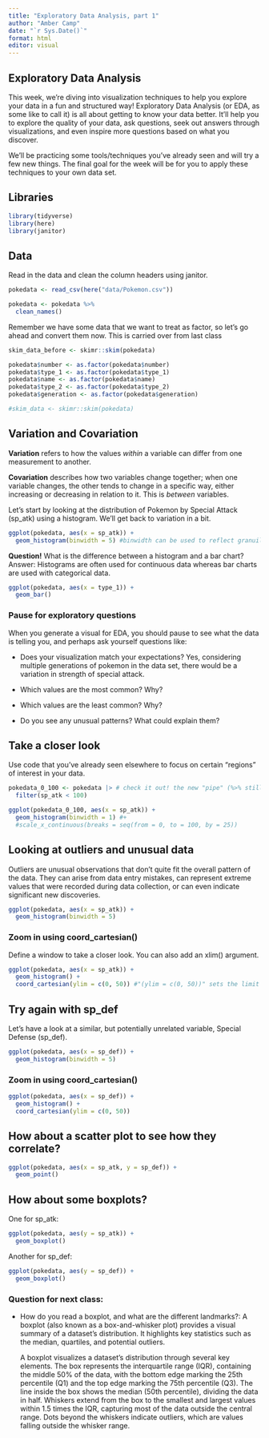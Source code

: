 ```yaml
---
title: "Exploratory Data Analysis, part 1"
author: "Amber Camp"
date: "`r Sys.Date()`"
format: html
editor: visual
---
```


## Exploratory Data Analysis

This week, we're diving into visualization techniques to help you explore your data in a fun and structured way! Exploratory Data Analysis (or EDA, as some like to call it) is all about getting to know your data better. It’ll help you to explore the quality of your data, ask questions, seek out answers through visualizations, and even inspire more questions based on what you discover.

We'll be practicing some tools/techniques you've already seen and will try a few new things. The final goal for the week will be for you to apply these techniques to your own data set.

## Libraries

```r
library(tidyverse)
library(here)
library(janitor)
```

## Data

Read in the data and clean the column headers using janitor.

```r
pokedata <- read_csv(here("data/Pokemon.csv"))

pokedata <- pokedata %>%
  clean_names()
```

Remember we have some data that we want to treat as factor, so let's go ahead and convert them now. This is carried over from last class

```r
skim_data_before <- skimr::skim(pokedata)

pokedata$number <- as.factor(pokedata$number)
pokedata$type_1 <- as.factor(pokedata$type_1)
pokedata$name <- as.factor(pokedata$name)
pokedata$type_2 <- as.factor(pokedata$type_2)
pokedata$generation <- as.factor(pokedata$generation)

#skim_data <- skimr::skim(pokedata)
```

## Variation and Covariation

**Variation** refers to how the values *within* a variable can differ from one measurement to another.

**Covariation** describes how two variables change together; when one variable changes, the other tends to change in a specific way, either increasing or decreasing in relation to it. This is *between* variables.

Let's start by looking at the distribution of Pokemon by Special Attack (sp_atk) using a histogram. We'll get back to variation in a bit.

```r
ggplot(pokedata, aes(x = sp_atk)) +
  geom_histogram(binwidth = 5) #binwidth can be used to reflect granuility
```

**Question!** What is the difference between a histogram and a bar chart?\
Answer: Histograms are often used for continuous data whereas bar charts are used with categorical data.

```r
ggplot(pokedata, aes(x = type_1)) +
  geom_bar()
```

### Pause for exploratory questions

When you generate a visual for EDA, you should pause to see what the data is telling you, and perhaps ask yourself questions like:

-   Does your visualization match your expectations? Yes, considering multiple generations of pokemon in the data set, there would be a variation in strength of special attack.

-   Which values are the most common? Why?

-   Which values are the least common? Why?

-   Do you see any unusual patterns? What could explain them?

## Take a closer look

Use code that you've already seen elsewhere to focus on certain "regions" of interest in your data.

```r
pokedata_0_100 <- pokedata |> # check it out! the new "pipe" (%>% still works) #_0_100 the range in which the dataframe will include, numbers form 0 to 100
  filter(sp_atk < 100)

ggplot(pokedata_0_100, aes(x = sp_atk)) +
  geom_histogram(binwidth = 1) #+
  #scale_x_continuous(breaks = seq(from = 0, to = 100, by = 25))
```

## Looking at outliers and unusual data

Outliers are unusual observations that don’t quite fit the overall pattern of the data. They can arise from data entry mistakes, can represent extreme values that were recorded during data collection, or can even indicate significant new discoveries.

```r
ggplot(pokedata, aes(x = sp_atk)) + 
  geom_histogram(binwidth = 5)
```

### Zoom in using coord_cartesian()

Define a window to take a closer look. You can also add an xlim() argument.

```r
ggplot(pokedata, aes(x = sp_atk)) + 
  geom_histogram() +
  coord_cartesian(ylim = c(0, 50)) #"(ylim = c(0, 50))" sets the limit for the y-axis points
```

## Try again with sp_def

Let's have a look at a similar, but potentially unrelated variable, Special Defense (sp_def).

```r
ggplot(pokedata, aes(x = sp_def)) + 
  geom_histogram(binwidth = 5)
```

### Zoom in using coord_cartesian()

```r
ggplot(pokedata, aes(x = sp_def)) + 
  geom_histogram() +
  coord_cartesian(ylim = c(0, 50))
```

## How about a scatter plot to see how they correlate?

```r
ggplot(pokedata, aes(x = sp_atk, y = sp_def)) + 
  geom_point()
```

## How about some boxplots?

One for sp_atk:

```r
ggplot(pokedata, aes(y = sp_atk)) +
  geom_boxplot()
```

Another for sp_def:

```r
ggplot(pokedata, aes(y = sp_def)) +
  geom_boxplot()
```

### Question for next class:

-   How do you read a boxplot, and what are the different landmarks?: A boxplot (also known as a box-and-whisker plot) provides a visual summary of a dataset’s distribution. It highlights key statistics such as the median, quartiles, and potential outliers.

    A boxplot visualizes a dataset's distribution through several key elements. The box represents the interquartile range (IQR), containing the middle 50% of the data, with the bottom edge marking the 25th percentile (Q1) and the top edge marking the 75th percentile (Q3). The line inside the box shows the median (50th percentile), dividing the data in half. Whiskers extend from the box to the smallest and largest values within 1.5 times the IQR, capturing most of the data outside the central range. Dots beyond the whiskers indicate outliers, which are values falling outside the whisker range.
